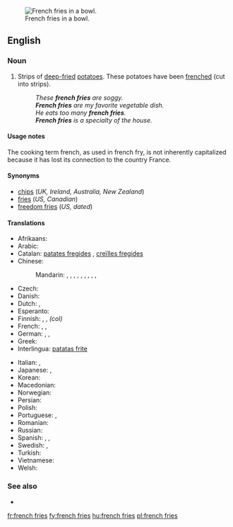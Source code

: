 [[Image:Pommes-1.jpg|thumb|French fries in a bowl.]]
==English==

===Noun===
{{en-plural noun|head=[[french]] [[fries]]|sg=french fry}}

# {{context|chiefly|North America|lang=en}} Strips of [[deep-fried]] [[potatoes]].  These potatoes have been [[frenched]] (cut into strips).
#: ''These '''french fries''' are soggy.''
#: '''''French fries''' are my favorite vegetable dish.''
#: ''He eats too many '''french fries'''.''
#: '''''French fries''' is a specialty of the house.''

====Usage notes====
The cooking term french, as used in french fry, is not inherently capitalized because it has lost its connection to the country France.

====Synonyms====
* [[chips]] (''UK, Ireland, Australia, New Zealand'')
* [[fries]] (''US, Canadian'')
* [[freedom fries]] (''US, dated'')

====Translations====
{{trans-top|deep fried strips of potato}}
* Afrikaans: {{t-|af|slap tjips}}
* Arabic: {{t-|ar|بطاطا مقلية|f|tr=baṭāṭā maqlíyya|sc=Arab}}
* Catalan: [[patates fregides]] {{f}}, [[creïlles fregides]] {{f}}
* Chinese:
*: Mandarin: {{t|cmn|炸薯條|sc=Hani}}, {{t|cmn|炸薯条|tr=zhàshǔtiáo|sc=Hani}}, {{t|cmn|土豆條|sc=Hani}}, {{t|cmn|土豆条|tr=tǔdòutiáo|sc=Hani}}, {{t|cmn|馬鈴薯條|sc=Hani}}, {{t|cmn|马铃薯条|tr=mǎlíngshǔtiáo|sc=Hani}}, {{t|cmn|炸土豆條|sc=Hani}}, {{t|cmn|炸土豆条|tr=zhátǔdòutiáo|sc=Hani}}, {{t|cmn|薯條|sc=Hani}}, {{t|cmn|薯条|tr=shǔtiáo|sc=Hani}}
* Czech: {{t-|cs|hranolky|m}}
* Danish: {{t+|da|pomfrit|c}}
* Dutch: {{t+|nl|frieten}}, {{t+|nl|patat}}
* Esperanto: {{t-|eo|terpomfingroj}}
* Finnish: {{t+|fi|ranskalaiset perunat}}, {{t+|fi|ranskanperunat}}, {{t-|fi|ranskikset}} ''(col)''
* French: {{t+|fr|frites|f-p}}, {{t+|fr|pommes frites|f-p}}, {{t-|fr|pommes allumettes|f-p}}
* German: {{t+|de|Pommes frites|f-p}}, {{t+|de|Pommes|f-p}}, {{t-|de|Fritten|f-p}}
* Greek: {{t-|el|τηγανιτές πατάτες|f-p|tr=tiganités patátes}}
* Interlingua: [[patatas frite]]
{{trans-mid}}
* Italian: {{t-|it|patate fritte|f-p}}, {{t-|it|patatine fritte|f-p}}
* Japanese: {{t-|ja|フライドポテト|tr=furaidopoteto|sc=Jpan}}, {{t-|ja|フレンチフライ|tr=furenchifurai|sc=Jpan}}
* Korean: {{t-|ko|감자 튀김|tr=gamja twigim|sc=Kore}}
* Macedonian: {{t-|mk|помфрит|m|tr=pomfrít}}
* Norwegian: {{t-|no|pommes frites|m}}
* Persian: {{t-|fa|سیب‌زمینی سرخ‌کرده|tr=sib-zamini-ye sorx-karde|sc=fa-Arab}}
* Polish: {{t-|pl|frytki|p}}
* Portuguese: {{t-|pt|batatas fritas|p}}, {{t|pt|batatinha frita|f}}
* Romanian: {{t-|ro|cartofi prăjiți|m-p}}
* Russian: {{t-|ru|картофель фри|m|tr=kartófelʹ fri}}
* Spanish: {{qualifier|Spain}} {{t-|es|patatas fritas|p}}, {{qualifier|Mexico}} {{t-|es|papas fritas|p}}, {{qualifier|Nicaragua}} {{t-|es|papitas fritas|p}}
* Swedish: {{t+|sv|pommes frites|c}}, {{t-|sv|strips|p}}
* Turkish: {{t-|tr|patates kızartması}}
* Vietnamese: {{t-|vi|khoai tây chiên}} {{qualifier|lit.: fried western potato}}
* Welsh: {{t+|cy|sglodion}}
{{trans-bottom}}

===See also===
* {{pedia}}

[[fr:french fries]]
[[fy:french fries]]
[[hu:french fries]]
[[pl:french fries]]
